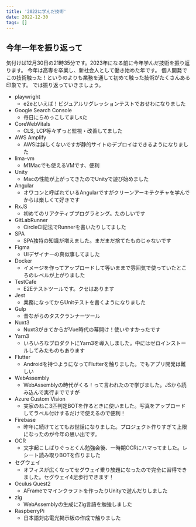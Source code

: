 ```yaml
---
title: '2022に学んだ技術'
date: 2022-12-30
tags: []
---
```


## 今年一年を振り返って
気付けば12月30日の21時35分です。2023年になる前に今年学んだ技術を振り返ります。
今年は高専を卒業し、新社会人として働き始めた年です。
個人開発でこの技術触った！というのよりも業務を通して初めて触った技術がたくさんある印象です。
では振り返っていきましょう。

- playwright
  - e2eといえば！ビジュアルリグレッションテストでおせわになりました
- Google Search Console
  - 毎日にらめっこしてましsた
- CoreWebVitals
  - CLS, LCP等々ずっと監視・改善してました
- AWS Amplify
  - AWSは詳しくないですが静的サイトのデプロイはできるようになりました
- lima-vm
  - M1Macでも使えるVMです、便利
- Unity
  - Macの性能が上がってきたのでUnityで遊び始めました
- Angular
  - オワコンと呼ばれているAngularですがクリーンアーキテクチャを学んでからは楽しくて好きです
- RxJS
  - 初めてのリアクティブプログラミング。たのしいです
- GitLabRunner
  - CircleCI記法でRunnerを書いたりしてました
- SPA
  - SPA独特の知識が増えました。まだまだ捨てたものじゃないです
- Figma
  - UIデザイナーの真似事してました
- Docker
  - イメージを作ってアップロードして等いままで雰囲気で使っていたところのレベルが上がりました
- TestCafe
  - E2Eテストツールです。クセはあります
- Jest
  - 業務になってからUnitテストを書くようになりました
- Gulp
  - 昔ながらのタスクランナーツール
- Nuxt3
  - Nuxt3がきてからがVue時代の幕開け！使いやすかったです
- Yarn3
  - いろいろなプロダクトにYarn3を導入しました。中にはゼロインストールしてみたものもあります
- Flutter
  - Androidを持つようになってFlutterを触りました。でもアプリ開発は難しい
- WebAssembly
  - WebAssemblyの時代がくる！って言われたので学びました。JSから読み込んで実行までですが
- Azure Custom Vision
  - 実家のねこ3匹判定BOTを作るときに使いました。写真をアップロードしてラベル付けするだけで使えるので便利！
- Firebase
  - 昨年に続けてとてもお世話になりました。プロジェクト作りすぎて上限になったのが今年の思い出です。
- OCR
  - 文字起こしばりぐっとくん勉強会後、一時期OCRにハマってました。レシート読み取りBOTを作りました
- セグウェイ
  - オフィスが広くなってセグウェイ乗り放題になったので完全に習得できました。セグウェイ4足歩行できます！
- Oculus Quest2
  - AFrameでマインクラフトを作ったりUnityで遊んだりしました
- zig
  - WebAssemblyの生成にZig言語を勉強しました
- RaspberryPi
  - 日本語対応電光掲示板の作成で触りました
  